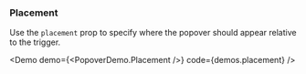 
### Placement

Use the `placement` prop to specify where the popover should appear relative to
the trigger.

<Demo demo={<PopoverDemo.Placement />} code={demos.placement} />
